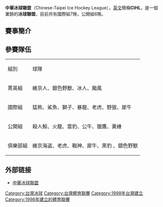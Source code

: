{{Unreferenced|time=2020-07-29T23:24:15+00:00}}
{{Sports league infobox
|league name = 中華冰球聯賽
|othername = Chinese-Taipei Ice Hockey League
|sport = [[冰球|冰球]]
|founded = 1998
|teams = 7隊
|country = {{ROC}}（臺灣）
|champion = [[猛熊|猛熊]]
}}
'''中華冰球聯盟'''（Chinese-Taipei Ice Hockey League），[[英文|英文]]簡稱'''CIHL'''，是一個業餘的'''冰球聯盟'''，目前共有國際組7隊，公開組6隊。
== 賽事簡介 ==

== 參賽隊伍 ==

{| border="1" 
|- 
| 組別 || 球隊 
|- 
| 菁英組 || 維京人、銀色野獸、冰人、颱風
|- 
| 國際組 || 猛熊、鯊魚、獅子、暴龍、老虎、野狼、犀牛
|- 
| 公開組 || 殺人鯨、火龍、雲豹、公牛、獵鷹、黃蜂
|- 
| 俱樂部組 || 維京海盗、老虎、戰神、犀牛、黑豹 、銀色野獸
|}

==外部链接==
*[https://web.archive.org/web/20070928021213/http://www.cihl.com.tw/news/index.htm 中華冰球聯盟]

{{冰球聯賽}}

[[Category:台灣冰球|Category:台灣冰球]]
[[Category:台灣體育聯賽|Category:台灣體育聯賽]]
[[Category:1998年台灣建立|Category:1998年台灣建立]]
[[Category:1998年建立的體育聯賽|Category:1998年建立的體育聯賽]]
{{sport-stub}}